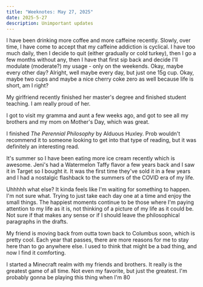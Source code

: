 ```yaml
---
title: "Weeknotes: May 27, 2025"
date: 2025-5-27
description: Unimportant updates
---
```


I have been drinking more coffee and more caffeine recently. Slowly, over time, I have come to accept that my caffeine addiction is cyclical. I have too much daily, then I decide to quit (either gradually or cold turkey), then I go a few months without any, then I have that first sip back and decide I'll modulate (moderate?) my usage - only on the weekends. Okay, maybe every other day? Alright, well maybe every day, but just one 15g cup. Okay, maybe two cups and maybe a nice cherry coke zero as well because life is short, am I right?

My girlfriend recently finished her master's degree and finished student teaching. I am really proud of her. 

I got to visit my gramma and aunt a few weeks ago, and got to see all my brothers and my mom on Mother's Day, which was great.

I finished *The Perennial Philosophy* by Alduous Huxley. Prob wouldn't recommend it to someone looking to get into that type of reading, but it was definitely an interesting read. 

It's summer so I have been eating more ice cream recently which is awesome. Jeni's had a Watermelon Taffy flavor a few years back and I saw it in Target so I bought it. It was the first time they've sold it in a few years and I had a nostalgic flashback to the summers of the COVID era of my life. 

Uhhhhh what else? It kinda feels like I'm waiting for something to happen. I'm not sure what. Trying to just take each day one at a time and enjoy the small things. The happiest moments continue to be those where I'm paying attention to my life as it is, not thinking of a picture of my life as it could be. Not sure if that makes any sense or if I should leave the philosophical paragraphs in the drafts. 

My friend is moving back from outta town back to Columbus soon, which is pretty cool. Each year that passes, there are more reasons for me to stay here than to go anywhere else. I used to think that might be a bad thing, and now I find it comforting. 

I started a Minecraft realm with my friends and brothers. It really is the greatest game of all time. Not even my favorite, but just the greatest. I'm probably gonna be playing this thing when I'm 80